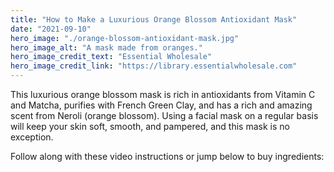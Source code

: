 ```yaml
---
title: "How to Make a Luxurious Orange Blossom Antioxidant Mask"
date: "2021-09-10"
hero_image: "./orange-blossom-antioxidant-mask.jpg"
hero_image_alt: "A mask made from oranges."
hero_image_credit_text: "Essential Wholesale"
hero_image_credit_link: "https://library.essentialwholesale.com"
---
```


This luxurious orange blossom mask is rich in antioxidants from Vitamin C and Matcha, purifies with French Green Clay, and has a rich and amazing scent from Neroli (orange blossom). Using a facial mask on a regular basis will keep your skin soft, smooth, and pampered, and this mask is no exception.

Follow along with these video instructions or jump below to buy ingredients:
